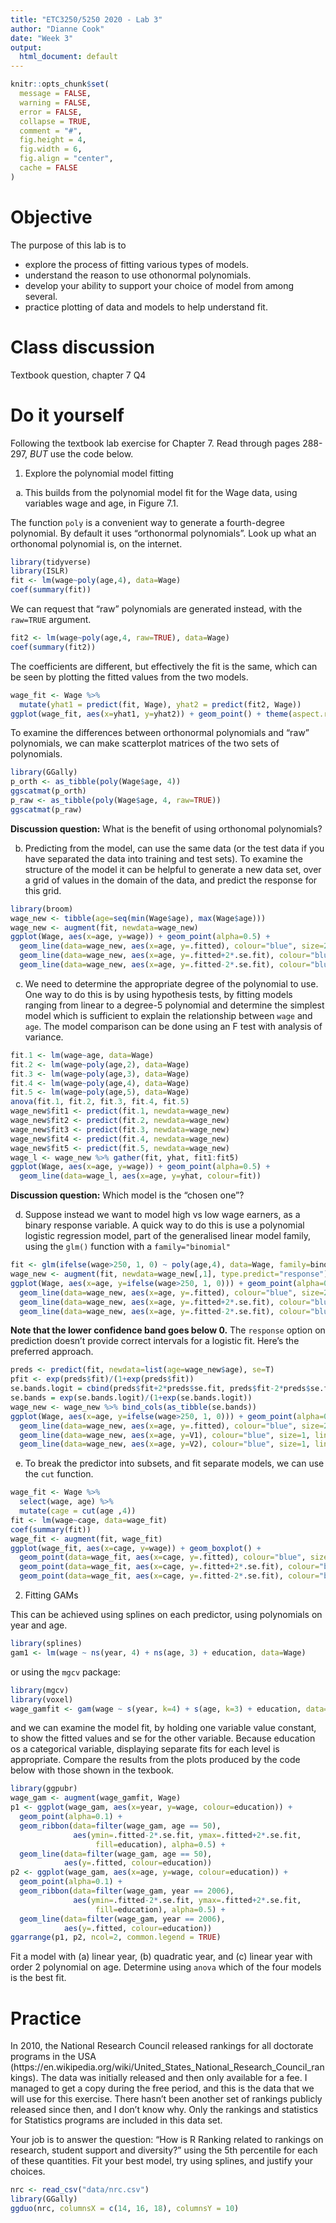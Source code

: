```yaml
---
title: "ETC3250/5250 2020 - Lab 3"
author: "Dianne Cook"
date: "Week 3"
output:
  html_document: default
---
```


```r
knitr::opts_chunk$set(
  message = FALSE,
  warning = FALSE,
  error = FALSE, 
  collapse = TRUE,
  comment = "#",
  fig.height = 4,
  fig.width = 6,
  fig.align = "center",
  cache = FALSE
)
```

# Objective

The purpose of this lab is to 

- explore the process of fitting various types of models. 
- understand the reason to use othonormal polynomials.
- develop your ability to support your choice of model from among several.
- practice plotting of data and models to help understand fit.

# Class discussion 

Textbook question, chapter 7 Q4

# Do it yourself

Following the textbook lab exercise for Chapter 7. Read through pages 288-297, *BUT* use the code below. 

1. Explore the polynomial model fitting 

a. This builds from the polynomial model fit for the Wage data, using variables wage and age, in Figure 7.1. 

The function `poly` is a convenient way to generate a fourth-degree polynomial. By default it uses "orthonormal polynomials". Look up what an orthonomal polynomial is, on the internet.

```r
library(tidyverse)
library(ISLR)
fit <- lm(wage~poly(age,4), data=Wage)
coef(summary(fit))
```

We can request that "raw" polynomials are generated instead, with the `raw=TRUE` argument. 

```r
fit2 <- lm(wage~poly(age,4, raw=TRUE), data=Wage)
coef(summary(fit2))
```

The coefficients are different, but effectively the fit is the same, which can be seen by plotting the fitted values from the two models.

```r
wage_fit <- Wage %>% 
  mutate(yhat1 = predict(fit, Wage), yhat2 = predict(fit2, Wage))
ggplot(wage_fit, aes(x=yhat1, y=yhat2)) + geom_point() + theme(aspect.ratio = 1)
```

To examine the differences between orthonormal polynomials and "raw" polynomials, we can make scatterplot matrices of the two sets of polynomials. 

```r
library(GGally)
p_orth <- as_tibble(poly(Wage$age, 4))
ggscatmat(p_orth)
p_raw <- as_tibble(poly(Wage$age, 4, raw=TRUE))
ggscatmat(p_raw)
```

**Discussion question:** What is the benefit of using orthonomal polynomials?

b. Predicting from the model, can use the same data (or the test data if you have separated the data into training and test sets). To examine the structure of the model it can be helpful to generate a new data set, over a grid of values in the domain of the data, and predict the response for this grid. 

```r
library(broom)
wage_new <- tibble(age=seq(min(Wage$age), max(Wage$age)))
wage_new <- augment(fit, newdata=wage_new)
ggplot(Wage, aes(x=age, y=wage)) + geom_point(alpha=0.5) + 
  geom_line(data=wage_new, aes(x=age, y=.fitted), colour="blue", size=2) +
  geom_line(data=wage_new, aes(x=age, y=.fitted+2*.se.fit), colour="blue", size=1, linetype=2) +
  geom_line(data=wage_new, aes(x=age, y=.fitted-2*.se.fit), colour="blue", size=1, linetype=2)
```

c. We need to determine the appropriate degree of the polynomial to use. One way to do this is by using hypothesis tests, by fitting models ranging from linear to a degree-5 polynomial and determine the simplest model which is sufficient to explain the relationship between `wage` and `age`. The model comparison can be done using an F test with analysis of variance. 

```r
fit.1 <- lm(wage~age, data=Wage)
fit.2 <- lm(wage~poly(age,2), data=Wage) 
fit.3 <- lm(wage~poly(age,3), data=Wage) 
fit.4 <- lm(wage~poly(age,4), data=Wage) 
fit.5 <- lm(wage~poly(age,5), data=Wage) 
anova(fit.1, fit.2, fit.3, fit.4, fit.5)
wage_new$fit1 <- predict(fit.1, newdata=wage_new)
wage_new$fit2 <- predict(fit.2, newdata=wage_new)
wage_new$fit3 <- predict(fit.3, newdata=wage_new)
wage_new$fit4 <- predict(fit.4, newdata=wage_new)
wage_new$fit5 <- predict(fit.5, newdata=wage_new)
wage_l <- wage_new %>% gather(fit, yhat, fit1:fit5)
ggplot(Wage, aes(x=age, y=wage)) + geom_point(alpha=0.5) + 
  geom_line(data=wage_l, aes(x=age, y=yhat, colour=fit)) 
```
**Discussion question:** Which model is the "chosen one"?

d. Suppose instead we want to model high vs low wage earners, as a binary response variable. A quick way to do this is use a polynomial logistic regression model, part of the generalised linear model family, using the `glm()` function with a `family="binomial"`

```r
fit <- glm(ifelse(wage>250, 1, 0) ~ poly(age,4), data=Wage, family=binomial)
wage_new <- augment(fit, newdata=wage_new[,1], type.predict="response")
ggplot(Wage, aes(x=age, y=ifelse(wage>250, 1, 0))) + geom_point(alpha=0.5) + 
  geom_line(data=wage_new, aes(x=age, y=.fitted), colour="blue", size=2) +
  geom_line(data=wage_new, aes(x=age, y=.fitted+2*.se.fit), colour="blue", size=1, linetype=2) +
  geom_line(data=wage_new, aes(x=age, y=.fitted-2*.se.fit), colour="blue", size=1, linetype=2) + ylim(-0.1, 0.2)
```

**Note that the lower confidence band goes below 0.** The `response` option on prediction doesn't provide correct intervals for a logistic fit. Here's the preferred approach.

```r
preds <- predict(fit, newdata=list(age=wage_new$age), se=T)
pfit <- exp(preds$fit)/(1+exp(preds$fit))
se.bands.logit = cbind(preds$fit+2*preds$se.fit, preds$fit-2*preds$se.fit)
se.bands = exp(se.bands.logit)/(1+exp(se.bands.logit))
wage_new <- wage_new %>% bind_cols(as_tibble(se.bands))
ggplot(Wage, aes(x=age, y=ifelse(wage>250, 1, 0))) + geom_point(alpha=0.5) + 
  geom_line(data=wage_new, aes(x=age, y=.fitted), colour="blue", size=2) +
  geom_line(data=wage_new, aes(x=age, y=V1), colour="blue", size=1, linetype=2) +
  geom_line(data=wage_new, aes(x=age, y=V2), colour="blue", size=1, linetype=2) + ylim(-0.1, 0.2)
```

e. To break the predictor into subsets, and fit separate models, we can use the `cut` function.

```r
wage_fit <- Wage %>% 
  select(wage, age) %>%
  mutate(cage = cut(age ,4))
fit <- lm(wage~cage, data=wage_fit)
coef(summary(fit))
wage_fit <- augment(fit, wage_fit)
ggplot(wage_fit, aes(x=cage, y=wage)) + geom_boxplot() + 
  geom_point(data=wage_fit, aes(x=cage, y=.fitted), colour="blue", size=3) +
  geom_point(data=wage_fit, aes(x=cage, y=.fitted+2*.se.fit), colour="blue", size=2, shape=2) +
  geom_point(data=wage_fit, aes(x=cage, y=.fitted-2*.se.fit), colour="blue", size=2, shape=2)
```

2. Fitting GAMs

This can be achieved using splines on each predictor, using polynomials on year and age. 

```r
library(splines)
gam1 <- lm(wage ~ ns(year, 4) + ns(age, 3) + education, data=Wage)
```

or using the `mgcv` package:

```r
library(mgcv)
library(voxel)
wage_gamfit <- gam(wage ~ s(year, k=4) + s(age, k=3) + education, data=Wage)
```

and we can examine the model fit, by holding one variable value constant, to show the fitted values and se for the other variable. Because education os a categorical variable, displaying separate fits for each level is appropriate. Compare the results from the plots produced by the code below with those shown in the texbook. 

```r
library(ggpubr)
wage_gam <- augment(wage_gamfit, Wage)
p1 <- ggplot(wage_gam, aes(x=year, y=wage, colour=education)) + 
  geom_point(alpha=0.1) +
  geom_ribbon(data=filter(wage_gam, age == 50),
              aes(ymin=.fitted-2*.se.fit, ymax=.fitted+2*.se.fit,
                   fill=education), alpha=0.5) +
  geom_line(data=filter(wage_gam, age == 50),
            aes(y=.fitted, colour=education)) 
p2 <- ggplot(wage_gam, aes(x=age, y=wage, colour=education)) + 
  geom_point(alpha=0.1) +
  geom_ribbon(data=filter(wage_gam, year == 2006),
              aes(ymin=.fitted-2*.se.fit, ymax=.fitted+2*.se.fit,
                   fill=education), alpha=0.5) +
  geom_line(data=filter(wage_gam, year == 2006),
            aes(y=.fitted, colour=education)) 
ggarrange(p1, p2, ncol=2, common.legend = TRUE)
```

Fit a model with (a) linear year, (b) quadratic year, and (c) linear year with order 2 polynomial on age. Determine using `anova` which of the four models is the best fit.

# Practice

In 2010, the National Research Council released rankings for all doctorate programs in the USA (https://en.wikipedia.org/wiki/United_States_National_Research_Council_rankings). The data was initially released and then only available for a fee. I managed to get a copy during the free period, and this is the data that we will use for this exercise. There hasn't been another set of rankings publicly released since then, and I don't know why. Only the rankings and statistics for Statistics programs are included in this data set.

Your job is to answer the question: "How is R Ranking related to rankings on research, student support and diversity?" using the 5th percentile for each of these quantities. Fit your best model, try using splines, and justify your choices.

```r
nrc <- read_csv("data/nrc.csv")
library(GGally)
ggduo(nrc, columnsX = c(14, 16, 18), columnsY = 10)
```
